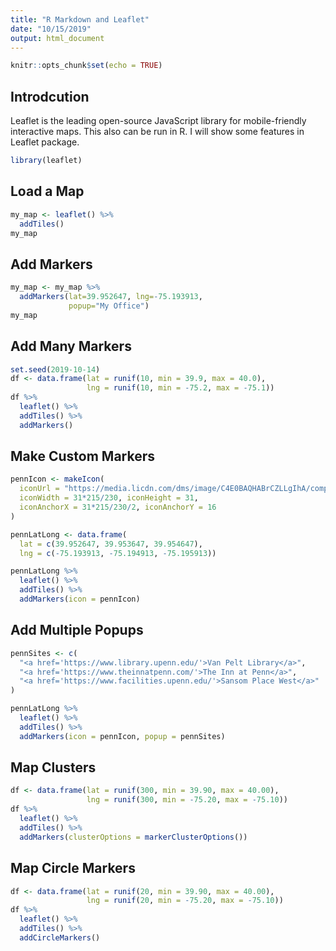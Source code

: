 ---
title: "R Markdown and Leaflet"
date: "10/15/2019"
output: html_document
---

```{r setup, include=FALSE}
knitr::opts_chunk$set(echo = TRUE)
```

## Introdcution

Leaflet is the leading open-source JavaScript library for mobile-friendly interactive maps. This also can be run in R. I will show some features in Leaflet package. 

```{r library}
library(leaflet)
```
## Load a Map

```{r}
my_map <- leaflet() %>% 
  addTiles()
my_map
```

## Add Markers

```{r}
my_map <- my_map %>%
  addMarkers(lat=39.952647, lng=-75.193913, 
             popup="My Office")
my_map
```

## Add Many Markers

```{r}
set.seed(2019-10-14)
df <- data.frame(lat = runif(10, min = 39.9, max = 40.0),
                 lng = runif(10, min = -75.2, max = -75.1))
df %>% 
  leaflet() %>%
  addTiles() %>%
  addMarkers()
```

## Make Custom Markers

```{r}
pennIcon <- makeIcon(
  iconUrl = "https://media.licdn.com/dms/image/C4E0BAQHABrCZLLgIhA/company-logo_200_200/0?e=2159024400&v=beta&t=EWwnly1NordopQSV5qmfiuQTUmXGb4ey0EhjiSVgK78",
  iconWidth = 31*215/230, iconHeight = 31,
  iconAnchorX = 31*215/230/2, iconAnchorY = 16
)

pennLatLong <- data.frame(
  lat = c(39.952647, 39.953647, 39.954647),
  lng = c(-75.193913, -75.194913, -75.195913))

pennLatLong %>% 
  leaflet() %>%
  addTiles() %>%
  addMarkers(icon = pennIcon)
```

## Add Multiple Popups

```{r}
pennSites <- c(
  "<a href='https://www.library.upenn.edu/'>Van Pelt Library</a>",
  "<a href='https://www.theinnatpenn.com/'>The Inn at Penn</a>",
  "<a href='https://www.facilities.upenn.edu/'>Sansom Place West</a>"
)

pennLatLong %>% 
  leaflet() %>%
  addTiles() %>%
  addMarkers(icon = pennIcon, popup = pennSites)
```

## Map Clusters

```{r}
df <- data.frame(lat = runif(300, min = 39.90, max = 40.00),
                 lng = runif(300, min = -75.20, max = -75.10))
df %>% 
  leaflet() %>%
  addTiles() %>%
  addMarkers(clusterOptions = markerClusterOptions())
```
## Map Circle Markers

```{r}
df <- data.frame(lat = runif(20, min = 39.90, max = 40.00),
                 lng = runif(20, min = -75.20, max = -75.10))
df %>% 
  leaflet() %>%
  addTiles() %>%
  addCircleMarkers()
```
